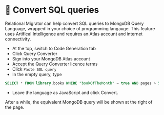 
# 👐 Convert SQL queries

Relational Migrator can help convert SQL queries to MongoDB Query Language, wrapped 
in your choice of programming langauge. This feature uses Artifical Intelligence and requires an <Link to="http://mongodb.com/try">Atlas account</Link> and internet connectivity.

- At the top, switch to Code Generation tab
- Click Query Converter
- Sign into your MongoDB Atlas account
- Accept the Query Converter licence terms
- Click `Paste SQL query`
- In the empty query, type 
```sql
SELECT * FROM library.books WHERE "bookOfTheMonth" = true AND pages > 500
```
- Leave the language as JavaScript and click Convert. 

After a while, the equivalent MongoDB query will be shown at the right of the page. 

<Screenshot url="http://127.0.0.1:8278" src="img/convert-sql-queries.png" alt="Screenshot of the connect modal" />

